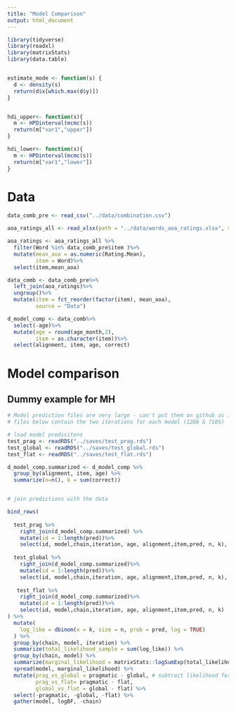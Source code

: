 ```yaml
---
title: "Model Comparison"
output: html_document
---
```


```r
library(tidyverse)
library(readxl)
library(matrixStats)
library(data.table)


estimate_mode <- function(s) {
  d <- density(s)
  return(d$x[which.max(d$y)])
}


hdi_upper<- function(s){
  m <- HPDinterval(mcmc(s))
  return(m["var1","upper"])
}

hdi_lower<- function(s){
  m <- HPDinterval(mcmc(s))
  return(m["var1","lower"])
}
```
# Data 

```r
data_comb_pre <- read_csv("../data/combination.csv") 

aoa_ratings_all <- read_xlsx(path = "../data/words_aoa_ratings.xlsx", sheet = 1)

aoa_ratings <- aoa_ratings_all %>%
  filter(Word %in% data_comb_pre$item )%>%
  mutate(mean_aoa = as.numeric(Rating.Mean),
         item = Word)%>%
  select(item,mean_aoa)

data_comb <- data_comb_pre%>%
  left_join(aoa_ratings)%>%
  ungroup()%>%
  mutate(item = fct_reorder(factor(item), mean_aoa), 
         source = "Data")

d_model_comp <- data_comb%>%
  select(-age)%>%
  mutate(age = round(age_month,2),
         item = as.character(item))%>%
  select(alignment, item, age, correct)

```

# Model comparison

## Dummy example for MH

```r
# Model prediction files are very large - can't put them on github as is 
# files below contain the two iterations for each model (1286 & 7185)

# load model predicitons
test_prag <- readRDS("../saves/test_prag.rds")
test_global <- readRDS("../saves/test_global.rds")
test_flat <- readRDS("../saves/test_flat.rds")

d_model_comp.summarized <- d_model_comp %>% 
  group_by(alignment, item, age) %>% 
  summarize(n=n(), k = sum(correct))


# join predictions with the data 

bind_rows(
  
  test_prag %>%
    right_join(d_model_comp.summarized) %>%
    mutate(id = 1:length(pred))%>%
    select(id, model,chain,iteration, age, alignment,item,pred, n, k),
   
  test_global %>%
    right_join(d_model_comp.summarized)%>%
    mutate(id = 1:length(pred))%>%
    select(id, model,chain,iteration, age, alignment,item,pred, n, k),
  
   test_flat %>%
    right_join(d_model_comp.summarized)%>%
    mutate(id = 1:length(pred))%>%
    select(id, model,chain,iteration, age, alignment,item,pred, n, k)
) %>%
  mutate(
    log_like = dbinom(x = k, size = n, prob = pred, log = TRUE)
  ) %>%
  group_by(chain, model, iteration) %>%
  summarize(total_likelihood_sample = sum(log_like)) %>%
  group_by(chain, model) %>%
  summarize(marginal_likelihood = matrixStats::logSumExp(total_likelihood_sample)) %>%
  spread(model, marginal_likelihood) %>%
  mutate(prag_vs_global = pragmatic - global, # subtract likelihood for each predictions and model
         prag_vs_flat= pragmatic - flat,
         global_vs_flat = global - flat) %>%
  select(-pragmatic, -global, -flat) %>%
  gather(model, logBF, -chain)


```




